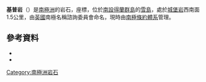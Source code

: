 {{coord|62|48|S|61|37|W|source:GNIS|display=title}}

'''基普岩'''（{{lang-en|Keep Rock}}）是[[南極洲|南極洲]]的岩石，座標''{{coord|62|48|S|61|37|W}}''，位於[[南設得蘭群島|南設得蘭群島]]的[[雪島|雪島]]，處於[[城堡岩_(南設得蘭群島)|城堡岩]]西南面1.5公里，由[[英國|英國]]南極名稱諮詢委員會命名，現時由[[南極條約體系|南極條約體系]]管理。

==參考資料==
*{{cite gnis | type = antarid | id = 7805| name = Keep Rock| accessdate = 2013-04-16}}
*{{usgs-gazetteer|id=7805}}

{{Antarctica-geo-stub}}
[[Category:南極洲岩石|Category:南極洲岩石]]